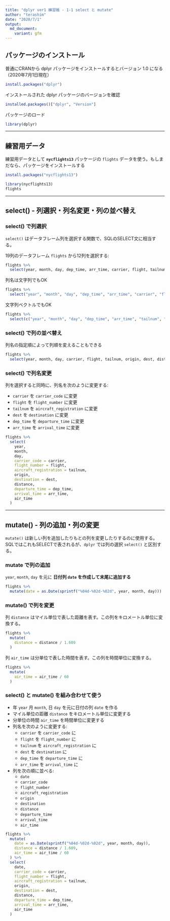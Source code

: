 ```yaml
---
title: "dplyr ver1 練習帳 - 1-1 select と mutate"
author: "terashim"
date: "2020/7/1"
output: 
  md_document:
    variant: gfm
---
```


## パッケージのインストール

普通にCRANから dplyr パッケージをインストールするとバージョン 1.0 になる（2020年7月1日現在）

```r
install.packages("dplyr")
```

インストールされた dplyr パッケージのバージョンを確認

```r
installed.packages()["dplyr", "Version"]
```

パッケージのロード

```r
library(dplyr)
```

-----

## 練習用データ

練習用データとして **`nycflights13`** パッケージの `flights` データを使う。もしまだなら、パッケージをインストールする

```r
install.packages("nycflights13")
```


```r
library(nycflights13)
flights
```

---

## select() - 列選択・列名変更・列の並べ替え

### select() で列選択

`select()` はデータフレーム列を選択する関数で、SQLのSELECT文に相当する。

19列のデータフレーム `flights` から12列を選択する:

```r
flights %>% 
  select(year, month, day, dep_time, arr_time, carrier, flight, tailnum, origin, dest, air_time, distance)
```

列名は文字列でもOK

```r
flights %>% 
  select("year", "month", "day", "dep_time", "arr_time", "carrier", "flight", "tailnum", "origin", "dest", "air_time", "distance")
```

文字列ベクトルでもOK

```r
flights %>% 
  select(c("year", "month", "day", "dep_time", "arr_time", "tailnum", "origin", "dest", "air_time", "distance"))
```

### select() で列の並べ替え

列名の指定順によって列順を変えることもできる

```r
flights %>% 
  select(year, month, day, carrier, flight, tailnum, origin, dest, distance, dep_time, arr_time, air_time)
```

### select() で列名変更

列を選択すると同時に、列名を次のように変更する:

- `carrier` を `carrier_code` に変更
- `flight` を `flight_number` に変更
- `tailnum` を `aircraft_registration` に変更
- `dest` を `destination` に変更
- `dep_time` を `departure_time` に変更
- `arr_time` を `arrival_time` に変更

```r
flights %>% 
  select(
    year,
    month,
    day,
    carrier_code = carrier,
    flight_number = flight,
    aircraft_registration = tailnum,
    origin,
    destination = dest,
    distance,
    departure_time = dep_time,
    arrival_time = arr_time,
    air_time
  )
```

---

## mutate() - 列の追加・列の変更

`mutate()` は新しい列を追加したりもとの列を変更したりするのに使用する。
SQLではこれもSELECTで表されるが、`dplyr` では列の選択 `select()` と区別する。

### mutate で列の追加

`year`, `month`, `day` を元に **日付列 `date` を作成して末尾に追加する**

```r
flights %>% 
  mutate(date = as.Date(sprintf("%04d-%02d-%02d", year, month, day)))
```

### mutate() で列を変更

列 `distance` はマイル単位で表した距離を表す。この列をキロメートル単位に変換する。

```r
flights %>% 
  mutate(
    distance = distance / 1.609
  )
```

列 `air_time` は分単位で表した時間を表す。この列を時間単位に変換する。

```r
flights %>% 
  mutate(
    air_time = air_time / 60
  )
```

### select() と mutate() を組み合わせて使う

- 年 `year` 月 `month`, 日 `day` を元に日付の列 `date` を作る
- マイル単位の距離 `distance` をキロメートル単位に変更する
- 分単位の時間 `air_time` を時間単位に変更する
- 列名を次のように変更する:
    - `carrier` を `carrier_code` に
    - `flight` を `flight_number` に
    - `tailnum` を `aircraft_registration` に
    - `dest` を `destination` に
    - `dep_time` を `departure_time` に
    - `arr_time` を `arrival_time` に
- 列を次の順に並べる:
    - `date`
    - `carrier_code`
    - `flight_number`
    - `aircraft_registration`
    - `origin`
    - `destination`
    - `distance`
    - `departure_time`
    - `arrival_time`
    - `air_time`

```r
flights %>% 
  mutate(
    date = as.Date(sprintf("%04d-%02d-%02d", year, month, day)),
    distance = distance / 1.609,
    air_time = air_time / 60
  ) %>% 
  select(
    date,
    carrier_code = carrier,
    flight_number = flight,
    aircraft_registration = tailnum,
    origin,
    destination = dest,
    distance,
    departure_time = dep_time,
    arrival_time = arr_time,
    air_time
  )
```

